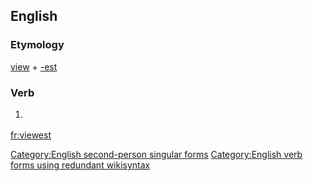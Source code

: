 ==English==

===Etymology===
[[view]] + [[-est]]

===Verb===
{{en-verb form}}

# {{context|archaic|lang=en}} {{form of|Second-person singular simple present form|view|lang=en}}

[[Category:English second-person singular forms]]
[[Category:English verb forms using redundant wikisyntax]]

[[fr:viewest]]